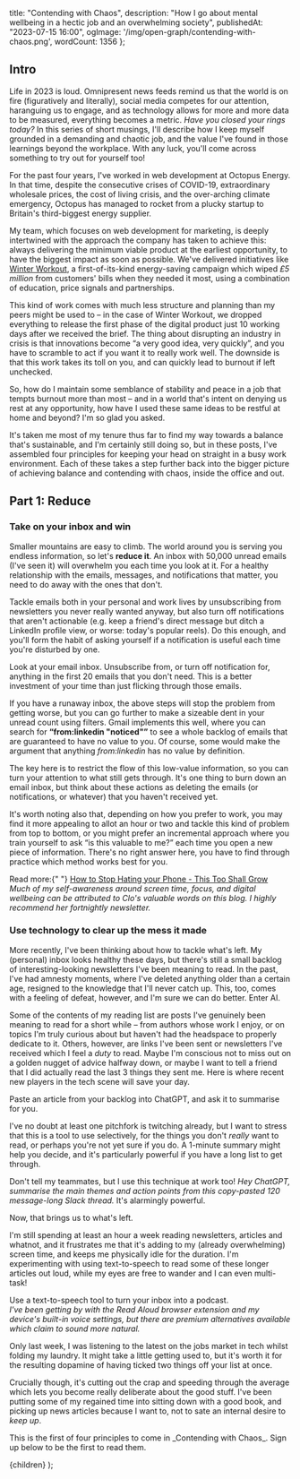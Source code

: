 
  title: "Contending with Chaos",
  description:
    "How I go about mental wellbeing in a hectic job and an overwhelming society",
  publishedAt: "2023-07-15 16:00",
  ogImage: '/img/open-graph/contending-with-chaos.png',
  wordCount: 1356
};

## Intro

Life in 2023 is loud. Omnipresent news feeds remind us that the world is on fire (figuratively and literally), social media competes for our attention, haranguing us to engage, and as technology allows for more and more data to be measured, everything becomes a metric. _Have you closed your rings today?_ In this series of short musings, I&apos;ll describe how I keep myself grounded in a demanding and chaotic job, and the value I&apos;ve found in those learnings beyond the workplace. With any luck, you&apos;ll come across something to try out for yourself too! 

For the past four years, I&apos;ve worked in web development at Octopus Energy. In that time, despite the consecutive crises of COVID-19, extraordinary wholesale prices, the cost of living crisis, and the over-arching climate emergency, Octopus has managed to rocket from a plucky startup to Britain&apos;s third-biggest energy supplier. 

My team, which focuses on web development for marketing, is deeply intertwined with the approach the company has taken to achieve this: always delivering the minimum viable product at the earliest opportunity, to have the biggest impact as soon as possible. We&apos;ve delivered initiatives like [Winter Workout](https://octopus.energy/blog/energy-saving-tips/), a first-of-its-kind energy-saving campaign which wiped _£5 million_ from customers&apos; bills when they needed it most, using a combination of education, price signals and partnerships.

This kind of work comes with much less structure and planning than my peers might be used to &ndash; in the case of Winter Workout, we dropped everything to release the first phase of the digital product just 10 working days after we received the brief. The thing about disrupting an industry in crisis is that innovations become &ldquo;a very good idea, very quickly&rdquo;, and you have to scramble to act if you want it to really work well. The downside is that this work takes its toll on you, and can quickly lead to burnout if left unchecked.

So, how do I maintain some semblance of stability and peace in a job that tempts burnout more than most &ndash; and in a world that&apos;s intent on denying us rest at any opportunity, how have I used these same ideas to be restful at home and beyond? I&apos;m so glad you asked.

It&apos;s taken me most of my tenure thus far to find my way towards a balance that&apos;s sustainable, and I&apos;m certainly still doing so, but in these posts, I&apos;ve assembled four principles for keeping your head on straight in a busy work environment. Each of these takes a step further back into the bigger picture of achieving balance and contending with chaos, inside the office and out.



## Part 1: Reduce

### Take on your inbox and win

Smaller mountains are easy to climb. The world around you is serving you endless information, so let&apos;s **reduce it**. An inbox with 50,000 unread emails (I&apos;ve seen it) will overwhelm you each time you look at it. For a healthy relationship with the emails, messages, and notifications that matter, you need to do away with the ones that don&apos;t.

Tackle emails both in your personal and work lives by unsubscribing from newsletters you never really wanted anyway, but also turn off notifications that aren&apos;t actionable (e.g. keep a friend&apos;s direct message but ditch a LinkedIn profile view, or worse: today&apos;s popular reels). Do this enough, and you&apos;ll form the habit of asking yourself if a notification is useful each time you&apos;re disturbed by one.

<Callout variant="blue">
  Look at your email inbox. Unsubscribe from, or turn off notification for, anything in the first 20 emails that you don&apos;t need. This is a better investment of your time than just flicking through those emails.
</Callout>

If you have a runaway inbox, the above steps will stop the problem from getting worse, but you can go further to make a sizeable dent in your unread count using filters. Gmail implements this well, where you can search for **&ldquo;from:linkedin "noticed"&rdquo;** to see a whole backlog of emails that are guaranteed to have no value to you. Of course, some would make the argument that anything *from:linkedin* has no value by definition.

The key here is to restrict the flow of this low-value information, so you can turn your attention to what still gets through. It&apos;s one thing to burn down an email inbox, but think about these actions as deleting the emails (or notifications, or whatever) that you haven&apos;t received yet.

It&apos;s worth noting also that, depending on how you prefer to work, you may find it more appealing to allot an hour or two and tackle this kind of problem from top to bottom, or you might prefer an incremental approach where you train yourself to ask &ldquo;is this valuable to me?&rdquo; each time you open a new piece of information. There&apos;s no right answer here, you have to find through practice which method works best for you.

<Callout variant="purple">
  Read more:{" "}
  <a href="https://thistooshallgrow.com/blog/stop-hating-phone" target="_blank">
    How to Stop Hating your Phone - This Too Shall Grow
  </a><br />
  <em>Much of my self-awareness around screen time, focus, and digital wellbeing can be attributed to Clo&apos;s valuable words on this blog. I highly recommend her fortnightly newsletter.</em>
</Callout>

### Use technology to clear up the mess it made

More recently, I&apos;ve been thinking about how to tackle what&apos;s left. My (personal) inbox looks healthy these days, but there&apos;s still a small backlog of interesting-looking newsletters I&apos;ve been meaning to read. In the past, I&apos;ve had amnesty moments, where I&apos;ve deleted anything older than a certain age, resigned to the knowledge that I&apos;ll never catch up. This, too, comes with a feeling of defeat, however, and I&apos;m sure we can do better. Enter AI.

Some of the contents of my reading list are posts I&apos;ve genuinely been meaning to read for a short while &ndash; from authors whose work I enjoy, or on topics I&apos;m truly curious about but haven&apos;t had the headspace to properly dedicate to it. Others, however, are links I&apos;ve been sent or newsletters I&apos;ve received which I feel a *duty* to read. Maybe I&apos;m conscious not to miss out on a golden nugget of advice halfway down, or maybe I want to tell a friend that I did actually read the last 3 things they sent me. Here is where recent new players in the tech scene will save your day.

<Callout variant="blue">
  Paste an article from your backlog into ChatGPT, and ask it to summarise for you.
</Callout>

I&apos;ve no doubt at least one pitchfork is twitching already, but I want to stress that this is a tool to use selectively, for the things you don&apos;t *really* want to read, or perhaps you&apos;re not yet sure if you do. A 1-minute summary might help you decide, and it&apos;s particularly powerful if you have a long list to get through.

Don&apos;t tell my teammates, but I use this technique at work too! _Hey ChatGPT, summarise the main themes and action points from this copy-pasted 120 message-long Slack thread._ It&apos;s alarmingly powerful.

Now, that brings us to what&apos;s left.

I&apos;m still spending at least an hour a week reading newsletters, articles and whatnot, and it frustrates me that it&apos;s adding to my (already overwhelming) screen time, and keeps me physically idle for the duration. I&apos;m experimenting with using text-to-speech to read some of these longer articles out loud, while my eyes are free to wander and I can even multi-task!

<Callout variant="blue">
  Use a text-to-speech tool to turn your inbox into a podcast.
  <br />
  <em>I&apos;ve been getting by with the Read Aloud browser extension and my device&apos;s built-in voice settings, but there are premium alternatives available which claim to sound more natural.</em>
</Callout>


Only last week, I was listening to the latest on the jobs market in tech whilst folding my laundry. It might take a little getting used to, but it&apos;s worth it for the resulting dopamine of having ticked two things off your list at once.

Crucially though, it&apos;s cutting out the crap and speeding through the average which lets you become really deliberate about the good stuff. I&apos;ve been putting some of my regained time into sitting down with a good book, and picking up news articles because I want to, not to sate an internal desire to _keep up_.

<Callout variant="yellow">
  This is the first of four principles to come in _Contending with Chaos_. Sign up below to be the first to read them. 
</Callout>


  <PostLayout meta={meta}>{children}</PostLayout>
);
